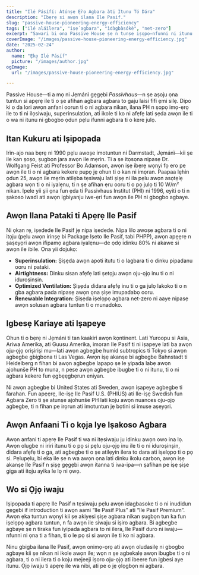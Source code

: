 ```yaml
---
title: "Ilé Pásífí: Àtúnṣe Ẹ̀rọ Agbara àti Itunu Tó Dára"
description: "Ibẹrẹ si awọn ilana Ile Pasif."
slug: "passive-house-pioneering-energy-efficiency"
tags: ["ilé aláìlera", "iṣẹ́ agbara", "ìdàgbàsókè", "net-zero"]
excerpt: "Ṣawari bi ọna Passive House ṣe n tunṣe iṣọpọ—nfunni ni itunu inu ile ti o ga julọ, dinku lilo agbara ni pataki, ati idinku pataki ninu awọn itujade carbon, laibikita iru ile tabi oju-ọjọ."
coverImage: "/images/passive-house-pioneering-energy-efficiency.jpg"
date: "2025-02-24"
author:
  name: "Ẹkọ Ilé Pásíf"
  picture: "/images/author.jpg"
ogImage:
  url: "/images/passive-house-pioneering-energy-efficiency.jpg"

---
```

Passive House—ti a mọ ni Jẹmánì gẹgẹbi *Passivhaus*—n ṣe aṣoju ọna tuntun si apẹrẹ ile ti o ṣe afihan agbara agbara to gaju laisi fifi ẹmi silẹ. Dipo ki o da lori awọn anfani oorun ti o ni agbara nikan, ilana PH n ṣopọ imọ-ẹrọ ile to ti ni ilọsiwaju, superinsulation, ati ikole ti ko ni afẹfẹ lati ṣẹda awọn ile ti o wa ni itunu ni gbogbo ọdun pẹlu ifunni agbara ti o kere julọ.

## Itan Kukuru ati Iṣipopada

Irìn-ajo naa bẹrẹ ni 1990 pẹlu awoṣe imotuntun ni Darmstadt, Jẹmánì—kii ṣe ile kan ṣoṣo, ṣugbọn jara awọn ile mẹrin. Ti a ṣe itọsọna nipasẹ Dr. Wolfgang Feist ati Professor Bo Adamson, awọn iṣẹ ibẹrẹ wọnyi fọ ero pe awọn ile ti o ni agbara kekere pupọ jẹ ohun ti o kan ni imọran. Paapaa lẹhin ọdun 25, awọn ile mẹrin atilẹba tẹsiwaju lati ṣiṣẹ ni ila pẹlu awọn asọtẹlẹ agbara wọn ti o ni iyalẹnu, ti n ṣe afihan ẹru ooru ti o pọ julọ ti 10 W/m² nikan. Ipele yii ṣii ọna fun ẹda ti Passivhaus Institut (PHI) ni 1996, eyiti o ti n ṣakoso iwadi ati awọn igbiyanju iwe-ẹri fun awọn ile PH ni gbogbo agbaye.
## Awọn Ilana Pataki ti Apẹrẹ Ile Pasif

Ni ọkan rẹ, iṣedede Ile Pasif jẹ nipa iṣedede. Nipa lilo awoṣe agbara ti o ni itọju (pẹlu awọn irinṣẹ bi Package Iṣeto Ile Pasif, tabi PHPP), awọn apẹẹrẹ n ṣaṣeyọri awọn ifipamọ agbara iyalẹnu—de ọdọ idinku 80% ni akawe si awọn ile ibile. Ọna yii dojukọ:
- **Superinsulation:** Ṣiṣẹda awọn apoti itutu ti o lagbara ti o dinku pipadanu ooru ni pataki.
- **Airtightness:** Dinku sisan afẹfẹ lati ṣetọju awọn oju-ọjọ inu ti o ni iduroṣinṣin.
- **Optimized Ventilation:** Ṣiṣẹda didara afẹfẹ inu ti o ga julọ lakoko ti o n gba agbara pada nipasẹ awọn ọna ṣiṣe imupadabọ ooru.
- **Renewable Integration:** Ṣiṣẹda iṣelọpọ agbara net-zero ni aaye nipasẹ awọn solusan agbara tuntun ti o munadoko.

## Igbesẹ Kariaye ati Iṣapeye

Ohun ti o bẹrẹ ni Jẹmánì ti tan kaakiri awọn kọntinent. Lati Yuroopu si Asia, Ariwa Amerika, ati Guusu Amerika, imọran Ile Pasif ti ni iṣapeye lati ba awọn oju-ọjọ oriṣiriṣi mu—lati awọn agbegbe humid subtropics ti Tokyo si awọn agbegbe gbigbona ti Las Vegas. Awọn iṣẹ akanṣe bi agbegbe Bahnstadt ti Heidelberg n fihan bi awọn agbegbe lapapọ ṣe le yipada labẹ awọn ajohunše PH to muna, n pese awọn agbegbe ibugbe ti o ni itunu, ti o ni agbara kekere fun ẹgbẹẹgbẹrun eniyan.

Ni awọn agbegbe bi United States ati Sweden, awọn iṣapeye agbegbe ti farahan. Fun apẹẹrẹ, Ile-iṣẹ Ile Pasif U.S. (PHIUS) ati Ile-iṣẹ Swedish fun Agbara Zero ti ṣe atunṣe ajohunše PH lati koju awọn nuances oju-ọjọ agbegbe, ti n fihan pe irọrun ati imotuntun jẹ bọtini si imuse aṣeyọri.
## Awọn Anfaani Ti o kọja Iye Iṣakoso Agbara

Awọn anfani ti apẹrẹ Ile Pasif ti wa ni itẹsiwaju ju idinku awọn owo ina lọ. Awọn olugbe ni iriri itunu ti o pọ si pẹlu oju-ọjọ inu ile ti o ni iduroṣinṣin, didara afẹfẹ ti o ga, ati agbegbe ti o ṣe atilẹyin ilera to dara ati iṣelọpọ ti o pọ si. Pẹlupẹlu, bi eka ile ṣe n wa awọn ọna lati dinku ikolu carbon, awọn iṣẹ akanṣe Ile Pasif n ṣiṣẹ gẹgẹbi awọn itanna ti iwa-ipa—n ṣafihan pe iṣẹ ṣiṣe giga ati itọju ayika le lọ ni ọwọ.

## Wo si Ọjọ iwaju

Iṣipopada ti apẹrẹ Ile Pasif n tẹsiwaju pẹlu awọn idagbasoke ti o ni inudidun gẹgẹbi if introduction ti awọn aami “Ile Pasif Plus” ati “Ile Pasif Premium”. Awọn ẹka tuntun wọnyi kii ṣe akiyesi ṣiṣe agbara nikan ṣugbọn tun ka fun iṣelọpọ agbara tuntun, n fa awọn ile siwaju si iṣiro agbara. Bi agbegbe agbaye ṣe n tiraka fun iyipada agbara to ni ilera, Ile Pasif duro ni iwaju—nfunni ni ọna ti a fihan, ti o le pọ si si awọn ile ti ko ni agbara.

Ninu gbigba ilana Ile Pasif, awọn onimọ-ọrọ ati awọn oludasilẹ ni gbogbo agbaye kii ṣe nikan ni ikole awọn ile; wọn n ṣe agbekalẹ awọn ibugbe ti o ni agbara, ti o ni ilera ti o koju mejeeji iṣoro oju-ọjọ ati ibeere fun igbesi aye itunu. Ọjọ iwaju ti apẹrẹ ile wa nibi, ati pe o jẹ ọlọgbọn ni agbara.
